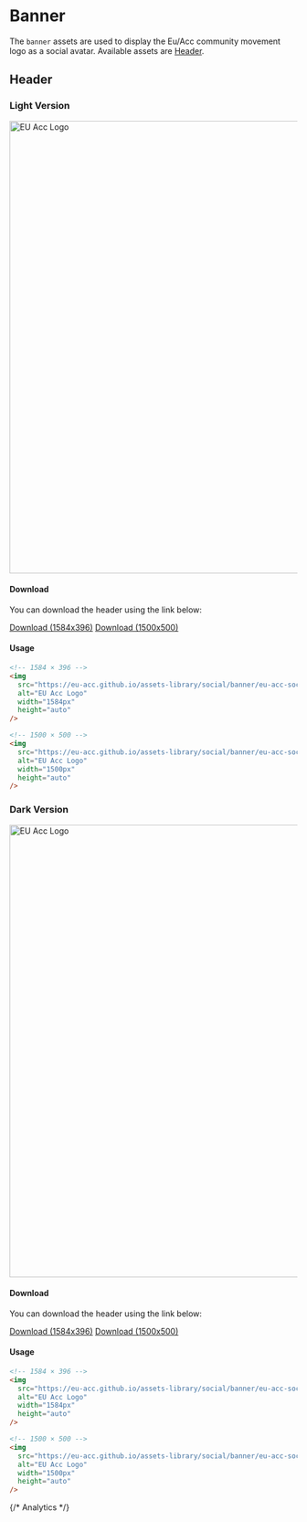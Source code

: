 
<Meta title="Asset Library/Banner" />

# Banner

The `banner` assets are used to display the Eu/Acc community movement logo as a social avatar. Available assets are [Header](#header).

## Header

### Light Version

<div id="logoPreviewDark">
  <img
    src="social/banner/eu-acc-social-linkedin-banner-dark.png"
    alt="EU Acc Logo"
    width="792px"
    height="auto"
  />
</div>

#### Download

You can download the header using the link below:

<a data-cabin-event="Banner / Download / Header Light (1584x396)" id="linkDownload" href="social/banner/eu-acc-social-linkedin-banner-dark.png" download="eu-acc-social-linkedin-banner-dark.png">Download (1584x396)</a>
<a data-cabin-event="Banner / Download / Header Light (1500x500)" id="linkDownload" href="social/banner/eu-acc-social-twitter-banner-dark.png" download="eu-acc-social-twitter-banner-dark.png">Download (1500x500)</a>

#### Usage

```html
<!-- 1584 × 396 -->
<img
  src="https://eu-acc.github.io/assets-library/social/banner/eu-acc-social-linkedin-banner-dark.png"
  alt="EU Acc Logo"
  width="1584px"
  height="auto"
/>

<!-- 1500 × 500 -->
<img
  src="https://eu-acc.github.io/assets-library/social/banner/eu-acc-social-twitter-banner-dark.png"
  alt="EU Acc Logo"
  width="1500px"
  height="auto"
/>
```

### Dark Version

<div id="logoPreviewLight">
  <img
    src="social/banner/eu-acc-social-linkedin-banner-light.png"
    alt="EU Acc Logo"
    width="792px"
    height="auto"
  />
</div>

#### Download

You can download the header using the link below:

<a data-cabin-event="Banner / Download / Header Dark (1584x396)" id="linkDownload" href="social/banner/eu-acc-social-linkedin-banner-light.png" download="eu-acc-social-linkedin-banner-light.png">Download (1584x396)</a>
<a data-cabin-event="Banner / Download / Header Dark (1500x500)" id="linkDownload" href="social/banner/eu-acc-social-twitter-banner-light.png" download="eu-acc-social-twitter-banner-light.png">Download (1500x500)</a>

#### Usage

```html
<!-- 1584 × 396 -->
<img
  src="https://eu-acc.github.io/assets-library/social/banner/eu-acc-social-linkedin-banner-light.png"
  alt="EU Acc Logo"
  width="1584px"
  height="auto"
/>

<!-- 1500 × 500 -->
<img
  src="https://eu-acc.github.io/assets-library/social/banner/eu-acc-social-twitter-banner-light.png"
  alt="EU Acc Logo"
  width="1500px"
  height="auto"
/>
```

{/* Analytics */}
<script async defer src="https://scripts.withcabin.com/hello.js"></script>